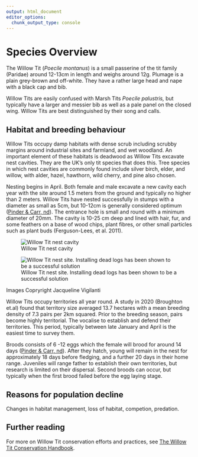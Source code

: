 ```yaml
---
output: html_document
editor_options: 
  chunk_output_type: console
---
```


# Species Overview

The Willow Tit (*Poecile montanus*) is a small passerine of the tit family (Paridae) around 12-13cm in length and weighs around 12g. Plumage is a plain grey-brown and off-white. They have a rather large head and nape with a black cap and bib.

Willow Tits are easily confused with Marsh Tits *Poecile palustris,* but typically have a larger and messier bib as well as a pale panel on the closed wing. Willow Tits are best distinguished by their song and calls.

## Habitat and breeding behaviour

Willow Tits occupy damp habitats with dense scrub including scrubby margins around industrial sites and farmland, and wet woodland. An important element of these habitats is deadwood as Willow Tits excavate nest cavities. They are the UK's only tit species that does this. Tree species in which nest cavities are commonly found include silver birch, elder, and willow, with alder, hazel, hawthorn, wild cherry, and pine also chosen.

Nesting begins in April. Both female and male excavate a new cavity each year with the site around 1.5 meters from the ground and typically no higher than 2 meters. Willow Tits have nested successfully in stumps with a diameter as small as 5cm, but 10-12cm is generally considered optimum ([Pinder & Carr, nd](https://issuu.com/yorkshirewildlifetrust/docs/25221_bftb_willow_tit_handbook_v6)). The entrance hole is small and round with a minimum diameter of 20mm. The cavity is 10-25 cm deep and lined with hair, fur, and some feathers on a base of wood chips, plant fibres, or other small particles such as plant buds (Ferguson-Lees, et al. 2011).

::: {#fig-WTnest layout-ncol="2"}
![Willow Tit nest cavity](figures/wt_nest01.jpg)

![Willow Tit nest site. Installing dead logs has been shown to be a successful solution](figures/wt_nest02.jpg)

Images Copryright Jacqueline Vigilanti
:::


Willow Tits occupy territories all year round. A study in 2020 (Broughton et.al) found that territory size averaged 13.7 hectares with a mean breeding density of 7.3 pairs per 2km squared. Prior to the breeding season, pairs become highly territorial. The vocalise to establish and defend their territories. This period, typically between late January and April is the easiest time to survey them.

Broods consists of 6 -12 eggs which the female will brood for around 14 days ([Pinder & Carr, nd](https://issuu.com/yorkshirewildlifetrust/docs/25221_bftb_willow_tit_handbook_v6)). After they hatch, young will remain in the nest for approximately 18 days before fledging, and a further 20 days in their home range. Juveniles will range father to establish their own territories, but research is limited on their dispersal. Second broods can occur, but typically when the first brood failed before the egg laying stage.

## Reasons for population decline

Changes in habitat management, loss of habitat, competion, predation.

## Further reading

For more on Willow Tit conservation efforts and practices, see [The Willow Tit Conservation Handbook](https://naturebftb.co.uk/wp-content/uploads/2021/09/25221_BftB_Willow_Tit_Handbook_V6.pdf).